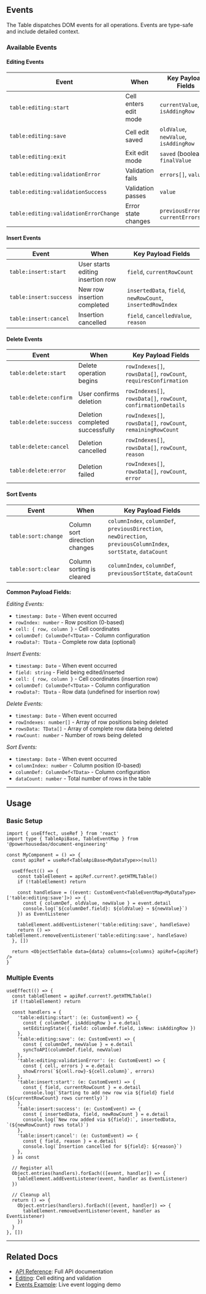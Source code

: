 
<Meta title="Data Display/Object Set Table/Docs/Events" />

## Events

The Table dispatches DOM events for all operations. Events are type-safe and include detailed context.

### Available Events

#### Editing Events

| Event                                 | When                  | Key Payload Fields                    |
| ------------------------------------- | --------------------- | ------------------------------------- |
| `table:editing:start`                 | Cell enters edit mode | `currentValue`, `isAddingRow`         |
| `table:editing:save`                  | Cell edit saved       | `oldValue`, `newValue`, `isAddingRow` |
| `table:editing:exit`                  | Exit edit mode        | `saved` (boolean), `finalValue`       |
| `table:editing:validationError`       | Validation fails      | `errors[]`, `value`                   |
| `table:editing:validationSuccess`     | Validation passes     | `value`                               |
| `table:editing:validationErrorChange` | Error state changes   | `previousErrors[]`, `currentErrors[]` |

#### Insert Events

| Event                  | When                              | Key Payload Fields                                         |
| ---------------------- | --------------------------------- | ---------------------------------------------------------- |
| `table:insert:start`   | User starts editing insertion row | `field`, `currentRowCount`                                 |
| `table:insert:success` | New row insertion completed       | `insertedData`, `field`, `newRowCount`, `insertedRowIndex` |
| `table:insert:cancel`  | Insertion cancelled               | `field`, `cancelledValue`, `reason`                        |

#### Delete Events

| Event                  | When                            | Key Payload Fields                                               |
| ---------------------- | ------------------------------- | ---------------------------------------------------------------- |
| `table:delete:start`   | Delete operation begins         | `rowIndexes[]`, `rowsData[]`, `rowCount`, `requiresConfirmation` |
| `table:delete:confirm` | User confirms deletion          | `rowIndexes[]`, `rowsData[]`, `rowCount`, `confirmationDetails`  |
| `table:delete:success` | Deletion completed successfully | `rowIndexes[]`, `rowsData[]`, `rowCount`, `remainingRowCount`    |
| `table:delete:cancel`  | Deletion cancelled              | `rowIndexes[]`, `rowsData[]`, `rowCount`, `reason`               |
| `table:delete:error`   | Deletion failed                 | `rowIndexes[]`, `rowsData[]`, `rowCount`, `error`                |

#### Sort Events

| Event               | When                          | Key Payload Fields                                                                                               |
| ------------------- | ----------------------------- | ---------------------------------------------------------------------------------------------------------------- |
| `table:sort:change` | Column sort direction changes | `columnIndex`, `columnDef`, `previousDirection`, `newDirection`, `previousColumnIndex`, `sortState`, `dataCount` |
| `table:sort:clear`  | Column sorting is cleared     | `columnIndex`, `columnDef`, `previousSortState`, `dataCount`                                                     |

**Common Payload Fields:**

_Editing Events:_

- `timestamp: Date` - When event occurred
- `rowIndex: number` - Row position (0-based)
- `cell: { row, column }` - Cell coordinates
- `columnDef: ColumnDef<TData>` - Column configuration
- `rowData?: TData` - Complete row data (optional)

_Insert Events:_

- `timestamp: Date` - When event occurred
- `field: string` - Field being edited/inserted
- `cell: { row, column }` - Cell coordinates (insertion row)
- `columnDef: ColumnDef<TData>` - Column configuration
- `rowData?: TData` - Row data (undefined for insertion row)

_Delete Events:_

- `timestamp: Date` - When event occurred
- `rowIndexes: number[]` - Array of row positions being deleted
- `rowsData: TData[]` - Array of complete row data being deleted
- `rowCount: number` - Number of rows being deleted

_Sort Events:_

- `timestamp: Date` - When event occurred
- `columnIndex: number` - Column position (0-based)
- `columnDef: ColumnDef<TData>` - Column configuration
- `dataCount: number` - Total number of rows in the table

---

## Usage

### Basic Setup

```tsx
import { useEffect, useRef } from 'react'
import type { TableApiBase, TableEventMap } from '@powerhousedao/document-engineering'

const MyComponent = () => {
  const apiRef = useRef<TableApiBase<MyDataType>>(null)

  useEffect(() => {
    const tableElement = apiRef.current?.getHTMLTable()
    if (!tableElement) return

    const handleSave = ((event: CustomEvent<TableEventMap<MyDataType>['table:editing:save']>) => {
      const { columnDef, oldValue, newValue } = event.detail
      console.log(`${columnDef.field}: ${oldValue} → ${newValue}`)
    }) as EventListener

    tableElement.addEventListener('table:editing:save', handleSave)
    return () => tableElement.removeEventListener('table:editing:save', handleSave)
  }, [])

  return <ObjectSetTable data={data} columns={columns} apiRef={apiRef} />
}
```

### Multiple Events

```tsx
useEffect(() => {
  const tableElement = apiRef.current?.getHTMLTable()
  if (!tableElement) return

  const handlers = {
    'table:editing:start': (e: CustomEvent) => {
      const { columnDef, isAddingRow } = e.detail
      setEditingState({ field: columnDef.field, isNew: isAddingRow })
    },
    'table:editing:save': (e: CustomEvent) => {
      const { columnDef, newValue } = e.detail
      syncToAPI(columnDef.field, newValue)
    },
    'table:editing:validationError': (e: CustomEvent) => {
      const { cell, errors } = e.detail
      showErrors(`${cell.row}-${cell.column}`, errors)
    },
    'table:insert:start': (e: CustomEvent) => {
      const { field, currentRowCount } = e.detail
      console.log(`Starting to add new row via ${field} field (${currentRowCount} rows currently)`)
    },
    'table:insert:success': (e: CustomEvent) => {
      const { insertedData, field, newRowCount } = e.detail
      console.log(`New row added via ${field}:`, insertedData, `(${newRowCount} rows total)`)
    },
    'table:insert:cancel': (e: CustomEvent) => {
      const { field, reason } = e.detail
      console.log(`Insertion cancelled for ${field}: ${reason}`)
    },
  } as const

  // Register all
  Object.entries(handlers).forEach(([event, handler]) => {
    tableElement.addEventListener(event, handler as EventListener)
  })

  // Cleanup all
  return () => {
    Object.entries(handlers).forEach(([event, handler]) => {
      tableElement.removeEventListener(event, handler as EventListener)
    })
  }
}, [])
```

---

## Related Docs

- [API Reference](?path=/docs/data-display-object-set-table-docs-api--readme): Full API documentation
- [Editing](?path=/docs/data-display-object-set-table-docs-editing--readme): Cell editing and validation
- [Events Example](?path=/story/data-display-object-set-table-examples-events--default): Live event logging demo
